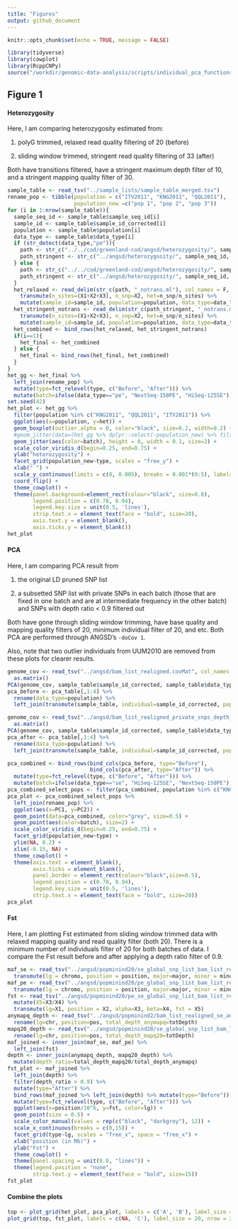 ```yaml
---
title: "Figures"
output: github_document
---
```


```r
knitr::opts_chunk$set(echo = TRUE, message = FALSE)
```

```r
library(tidyverse)
library(cowplot)
library(RcppCNPy)
source("/workdir/genomic-data-analysis/scripts/individual_pca_functions.R")
```

## Figure 1

#### Heterozygosity

Here, I am comparing heterozygosity estimated from:

1. polyG trimmed, relaxed read quality filtering of 20 (before)

2. sliding window trimmed, stringent read quality filtering of 33 (after)

Both have transitions filtered, have a stringent maximum depth filter of 10, and a stringent mapping quality filter of 30.

```r
sample_table <- read_tsv("../sample_lists/sample_table_merged.tsv")
rename_pop <- tibble(population = c("ITV2011", "KNG2011", "QQL2011"),
                     population_new =c("pop 1", "pop 2", "pop 3"))
for (i in 1:nrow(sample_table)){
  sample_seq_id <- sample_table$sample_seq_id[i]
  sample_id <- sample_table$sample_id_corrected[i]
  population <- sample_table$population[i]
  data_type <- sample_table$data_type[i]
  if (str_detect(data_type,"pe")){
    path <- str_c("../../cod/greenland-cod/angsd/heterozygosity/", sample_seq_id,  "_bt2_gadMor3_minq20_sorted_dedup_overlapclipped_realigned_mindp2_maxdp10_minq20_minmapq30")
    path_stringent <- str_c("../angsd/heterozygosity/", sample_seq_id,  "_bt2_gadMor3_sorted_dedup_overlapclipped_realigned_mindp2_maxdp10_minq33_minmapq30")
  } else {
    path <- str_c("../../cod/greenland-cod/angsd/heterozygosity/", sample_seq_id,  "_bt2_gadMor3_minq20_sorted_dedup_realigned_mindp2_maxdp10_minq20_minmapq30")
    path_stringent <- str_c("../angsd/heterozygosity/", sample_seq_id,  "_bt2_gadMor3_sorted_dedup_realigned_mindp2_maxdp10_minq33_minmapq30")
  }
  het_relaxed <- read_delim(str_c(path, "_notrans.ml"), col_names = F, delim = " ") %>% 
    transmute(n_sites=(X1+X2+X3), n_snp=X2, het=n_snp/n_sites) %>%
    mutate(sample_id=sample_id, population=population, data_type=data_type, type="Before")
  het_stringent_notrans <- read_delim(str_c(path_stringent, "_notrans.ml"), col_names = F, delim = " ") %>% 
    transmute(n_sites=(X1+X2+X3), n_snp=X2, het=n_snp/n_sites) %>%
    mutate(sample_id=sample_id, population=population, data_type=data_type, type="After")
  het_combined <- bind_rows(het_relaxed, het_stringent_notrans)
  if(i==1){
    het_final <- het_combined
  } else {
    het_final <- bind_rows(het_final, het_combined)
  }
}
het_gg <- het_final %>%
  left_join(rename_pop) %>%
  mutate(type=fct_relevel(type, c("Before", "After"))) %>%
  mutate(batch=ifelse(data_type=="pe", "NextSeq-150PE", "HiSeq-125SE")) 
set.seed(42)
het_plot <- het_gg %>%
  filter(population %in% c("KNG2011", "QQL2011", "ITV2011")) %>%
  ggplot(aes(x=population, y=het)) +
  geom_boxplot(outlier.alpha = 0, color="black", size=0.2, width=0.2) +
  #geom_jitter(data=(het_gg %>% dplyr::select(-population_new) %>% filter(! population %in% c("KNG2011", "QQL2011", "ITV2011"))) , color="grey", height = 0, width = 0.3, size=1) +
  geom_jitter(aes(color=batch), height = 0, width = 0.1, size=2) +
  scale_color_viridis_d(begin=0.25, end=0.75) +
  ylab("heterozygosity") +
  facet_grid(population_new~type, scales = "free_y") +
  xlab(" ") +
  scale_y_continuous(limits = c(0, 0.005), breaks = 0.001*(0:5), labels = c("0", "0.001", "0.002", "0.003", "0.004", "0.005")) +
  coord_flip() +
  theme_cowplot() +
  theme(panel.background=element_rect(colour="black", size=0.8),
        legend.position = c(0.78, 0.94),
        legend.key.size = unit(0.5, 'lines'),
        strip.text.x = element_text(face = "bold", size=20),
        axis.text.y = element_blank(),
        axis.ticks.y = element_blank())
het_plot
```

#### PCA

Here, I am comparing PCA result from 

1. the original LD pruned SNP list

2. a subsetted SNP list with private SNPs in each batch (those that are fixed in one batch and are at intermediate frequency in the other batch) and SNPs with depth ratio < 0.9 filtered out

Both have gone through sliding window trimming, have base quality and mapping quality filters of 20, minimum individual filter of 20, and etc. Both PCA are performed through ANGSD's `-doCov 1`.

Also, note that two outlier individuals from UUM2010 are removed from these plots for clearer results. 

```r
genome_cov <- read_tsv("../angsd/bam_list_realigned.covMat", col_names = F) %>%
  as.matrix()
PCA(genome_cov, sample_table$sample_id_corrected, sample_table$data_type, 1, 2, show.ellipse = F, show.line = F)
pca_before <- pca_table[,1:4] %>%
  rename(data_type=population) %>%
  left_join(transmute(sample_table, individual=sample_id_corrected, population=population))

genome_cov <- read_tsv("../angsd/bam_list_realigned_private_snps_depth_ratio_filtered.covMat", col_names = F) %>%
  as.matrix()
PCA(genome_cov, sample_table$sample_id_corrected, sample_table$data_type, 1, 2, show.ellipse = F, show.line = F)
pca_after <- pca_table[,1:4] %>%
  rename(data_type=population) %>%
  left_join(transmute(sample_table, individual=sample_id_corrected, population=population))
```

```r
pca_combined <- bind_rows(bind_cols(pca_before, type="Before"), 
                          bind_cols(pca_after, type="After")) %>%
  mutate(type=fct_relevel(type, c("Before", "After"))) %>%
  mutate(batch=ifelse(data_type=="se", "HiSeq-125SE", "NextSeq-150PE"))
pca_combined_select_pops <- filter(pca_combined, population %in% c("KNG2011", "QQL2011", "ITV2011"))
pca_plot <- pca_combined_select_pops %>%
  left_join(rename_pop) %>%
  ggplot(aes(x=PC1, y=PC2)) +
  geom_point(data=pca_combined, color="grey", size=0.5) +
  geom_point(aes(color=batch), size=2) +
  scale_color_viridis_d(begin=0.25, end=0.75) +
  facet_grid(population_new~type) +
  ylim(NA, 0.2) +
  xlim(-0.15, NA) +
  theme_cowplot() +
  theme(axis.text = element_blank(),
        axis.ticks = element_blank(),
        panel.border = element_rect(colour="black",size=0.5),
        legend.position = c(0.78, 0.94),
        legend.key.size = unit(0.5, 'lines'),
        strip.text.x = element_text(face = "bold", size=20))
pca_plot
```

#### Fst

Here, I am plotting Fst estimated from sliding window trimmed data with relaxed mapping quality and read quality filter (both 20). There is a minimum number of individuals filter of 20 for both batches of data. I compare the Fst result before and after applying a depth ratio filter of 0.9. 

```r
maf_se <- read_tsv("../angsd/popminind20/se_global_snp_list_bam_list_realigned_mincov_contamination_filtered_mindp151_maxdp661_minind102_minq20_downsampled_unlinked_popminind20.mafs.gz") %>%
  transmute(lg = chromo, position = position, major=major, minor = minor, se_maf = knownEM, se_nind=nInd)
maf_pe <- read_tsv("../angsd/popminind20/pe_global_snp_list_bam_list_realigned_mincov_contamination_filtered_mindp151_maxdp661_minind102_minq20_downsampled_unlinked_popminind20.mafs.gz")%>%
  transmute(lg = chromo, position = position, major=major, minor = minor, pe_maf = knownEM, pe_nind=nInd)
fst <- read_tsv("../angsd/popminind20/pe_se_global_snp_list_bam_list_realigned_mincov_contamination_filtered_mindp151_maxdp661_minind102_minq20_downsampled_unlinked_popminind20.alpha_beta.txt", col_names = F) %>%
  mutate(X5=X3/X4) %>%
  transmute(lg=X1, position = X2, alpha=X3, beta=X4, fst = X5)
anymapq_depth <- read_tsv("../angsd/popminind2/bam_list_realigned_se_anymapq.pos.gz") %>%
  rename(lg=chr, position=pos, total_depth_anymapq=totDepth)
mapq20_depth <- read_tsv("../angsd/popminind20/se_global_snp_list_bam_list_realigned_mincov_contamination_filtered_mindp151_maxdp661_minind102_minq20_downsampled_unlinked_popminind20.pos.gz") %>%
  rename(lg=chr, position=pos, total_depth_mapq20=totDepth)
maf_joined <- inner_join(maf_se, maf_pe) %>%
  left_join(fst)
depth <- inner_join(anymapq_depth, mapq20_depth) %>%
  mutate(depth_ratio=total_depth_mapq20/total_depth_anymapq)
fst_plot <- maf_joined %>%
  left_join(depth) %>%
  filter(depth_ratio > 0.9) %>%
  mutate(type="After") %>%
  bind_rows(maf_joined %>% left_join(depth) %>% mutate(type="Before")) %>%
  mutate(type=fct_relevel(type, c("Before", "After"))) %>%
  ggplot(aes(x=position/10^6, y=fst, color=lg)) +
  geom_point(size = 0.5) +
  scale_color_manual(values = rep(c("black", "darkgrey"), 12)) +
  scale_x_continuous(breaks = c(0,15)) +
  facet_grid(type~lg, scales = "free_x", space = "free_x") +
  xlab("position (in Mb)") +
  ylab("Fst") +
  theme_cowplot() +
  theme(panel.spacing = unit(0.0, "lines")) +
  theme(legend.position = "none",
        strip.text.y = element_text(face = "bold", size=15))
fst_plot
```

#### Combine the plots

```r
top <- plot_grid(het_plot, pca_plot, labels = c('A', 'B'), label_size = 20)
plot_grid(top, fst_plot, labels = c(NA, 'C'), label_size = 20, nrow = 2, rel_heights = c(1, 0.5))
```

